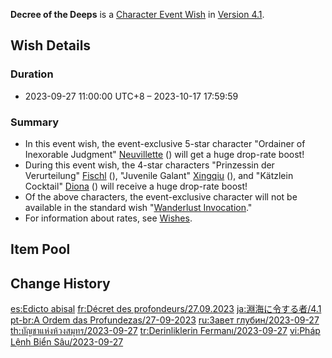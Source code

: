 {{Wish
|name              = Decree of the Deeps 2023-09-27
|image             = Decree of the Deeps 2023-09-27.png
|type              = Character Event
|duration          = event
|time_start        = 2023-09-27 11:00:00
|time_start_offset = GMT+8
|time_end          = 2023-10-17 17:59:59
|link              = https://genshin.hoyoverse.com/en/news/detail/113105
|preceding         = Gentry of Hermitage/2023-09-05
|preceding2        = Farewell of Snezhnaya/2023-09-05
|succeeding        = Tempestuous Destiny/2023-10-17
|succeeding2       = Ballad in Goblets/2023-10-17
|alongside         = Moment of Bloom/2023-09-27
|alongside2        = Epitome Invocation/2023-09-27
|next              = Decree of the Deeps/2024-04-02
}}
'''Decree of the Deeps''' is a [[Character Event Wish]] in [[Version 4.1]].

==Wish Details==
===Duration===
* 2023-09-27 11:00:00 UTC+8 &ndash; 2023-10-17 17:59:59

===Summary===
* In this event wish, the event-exclusive 5-star character "Ordainer of Inexorable Judgment" [[Neuvillette]] ({{Hydro}}) will get a huge drop-rate boost!
* During this event wish, the 4-star characters "Prinzessin der Verurteilung" [[Fischl]] ({{Electro}}), "Juvenile Galant" [[Xingqiu]] ({{Hydro}}), and "Kätzlein Cocktail" [[Diona]] ({{Cryo}}) will receive a huge drop-rate boost!
* Of the above characters, the event-exclusive character will not be available in the standard wish "[[Wanderlust Invocation]]."
* For information about rates, see [[Wish]]es.

==Item Pool==
{{Wish Pool
|character_5_F = Neuvillette
|character_4_F = Fischl; Xingqiu; Diona
|character_5   = Dehya; Diluc; Jean; Keqing; Mona; Qiqi; Tighnari
|character_4   = Barbara; Beidou; Bennett; Candace; Chongyun; Collei; Dori; Faruzan; Freminet; Gorou; Kaveh; Kirara; Kujou Sara; Kuki Shinobu; Layla; Lynette; Mika; Ningguang; Noelle; Razor; Rosaria; Sayu; Shikanoin Heizou; Sucrose; Thoma; Xiangling; Xinyan; Yanfei; Yaoyao; Yun Jin
|weapon_4      = Dragon's Bane; Eye of Perception; Favonius Codex; Favonius Greatsword; Favonius Lance; Favonius Sword; Favonius Warbow; Lion's Roar; Rainslasher; Rust; Sacrificial Bow; Sacrificial Fragments; Sacrificial Greatsword; Sacrificial Sword; The Bell; The Flute; The Stringless; The Widsith
|weapon_3      = Black Tassel; Bloodtainted Greatsword; Cool Steel; Debate Club; Emerald Orb; Ferrous Shadow; Harbinger of Dawn; Magic Guide; Raven Bow; Sharpshooter's Oath; Skyrider Sword; Slingshot; Thrilling Tales of Dragon Slayers
}}

==Change History==
{{Change History|4.1}}

[[es:Edicto abisal]]
[[fr:Décret des profondeurs/27.09.2023]]
[[ja:淵海に令する者/4.1]]
[[pt-br:A Ordem das Profundezas/27-09-2023]]
[[ru:Завет глубин/2023-09-27]]
[[th:บัญชาแห่งห้วงสมุทร/2023-09-27]]
[[tr:Derinliklerin Fermanı/2023-09-27]]
[[vi:Pháp Lệnh Biển Sâu/2023-09-27]]